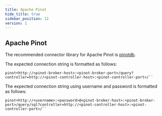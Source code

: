 ```yaml
---
title: Apache Pinot
hide_title: true
sidebar_position: 12
version: 1
---
```


## Apache Pinot

The recommended connector library for Apache Pinot is [pinotdb](https://pypi.org/project/pinotdb/).

The expected connection string is formatted as follows:

```
pinot+http://<pinot-broker-host>:<pinot-broker-port>/query?controller=http://<pinot-controller-host>:<pinot-controller-port>/``
```

The expected connection string using username and password is formatted as follows:

```
pinot+http://<username>:<password>@<pinot-broker-host>:<pinot-broker-port>/query/sql?controller=http://<pinot-controller-host>:<pinot-controller-port>/``
```
